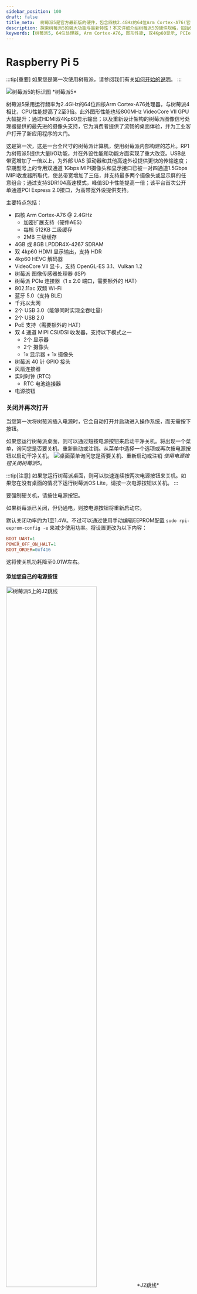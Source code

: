 ```yaml
---
sidebar_position: 100
draft: false
title_meta:  树莓派5是官方最新版的硬件，包含四核2.4GHz的64位Arm Cortex-A76(官网25年09月)
description: 探索树莓派5的强大功能与最新特性！本文详细介绍树莓派5的硬件规格，包括64位四核Arm Cortex-A76处理器、图形性能提升、双4Kp60 HDMI显示输出等。同时，涵盖电源管理、散热方案、PCIe接口、MIPI CSI/DSI插口、实时时钟(RTC)及以太网供电(PoE)等关键信息，助您充分利用树莓派5的潜力。
keywords: [树莓派5, 64位处理器, Arm Cortex-A76, 图形性能, 双4Kp60显示, PCIe接口, MIPI CSI/DSI, 散热方案, 实时时钟, 以太网供电, 树莓派5特性]
---
```



# Raspberry Pi 5

:::tip[重要]
如果您是第一次使用树莓派，请参阅我们有关[如何开始的说明](./getting-started.mdx#设置你的树莓派)。
:::

<img src="/img/computers/raspberry-pi-5/pi5-labelled.jpg" alt="树莓派5的标识图" />
*树莓派5*

树莓派5采用运行频率为2.4GHz的64位四核Arm Cortex-A76处理器，与树莓派4相比，CPU性能提高了2至3倍。此外图形性能也较800MHz VideoCore VII GPU大幅提升；通过HDMI双4Kp60显示输出；以及重新设计架构的树莓派图像信号处理器提供的最先进的摄像头支持，它为消费者提供了流畅的桌面体验，并为工业客户打开了新应用程序的大门。

这是第一次，这是一台全尺寸的树莓派计算机，使用树莓派内部构建的芯片。RP1为树莓派5提供大量I/O功能，并在外设性能和功能方面实现了重大改变。USB总带宽增加了一倍以上，为外部 UAS 驱动器和其他高速外设提供更快的传输速度；早期型号上的专用双通道 1Gbps MIPI摄像头和显示接口已被一对四通道1.5Gbps MIPI收发器所取代，使总带宽增加了三倍，并支持最多两个摄像头或显示屏的任意组合；通过支持SDR104高速模式，峰值SD卡性能提高一倍；该平台首次公开单通道PCI Express 2.0接口，为高带宽外设提供支持。

主要特点包括：
- 四核 Arm Cortex-A76 @ 2.4GHz
  + 加密扩展支持（硬件AES）
  + 每核 512KB 二级缓存
  + 2MB 三级缓存
- 4GB 或 8GB LPDDR4X-4267 SDRAM
- 双 4kp60 HDMI 显示输出，支持 HDR
- 4kp60 HEVC 解码器
- VideoCore VII 显卡，支持 OpenGL-ES 3.1、Vulkan 1.2
- 树莓派 图像传感器处理器 (ISP)
- 树莓派 PCIe 连接器（1 x 2.0 端口，需要额外的 HAT）
- 802.11ac 双频 Wi-Fi
- 蓝牙 5.0（支持 BLE）
- 千兆以太网
- 2个 USB 3.0（能够同时实现全吞吐量）
- 2个 USB 2.0
- PoE 支持（需要额外的 HAT）
- 双 4 通道 MIPI CSI/DSI 收发器，支持以下模式之一
  - 2个 显示器
  - 2个 摄像头
  - 1x 显示器 + 1x 摄像头
- 树莓派 40 针 GPIO 接头
- 风扇连接器
- 实时时钟 (RTC)
  - RTC 电池连接器
- 电源按钮

### 关闭并再次打开
当您第一次将树莓派插入电源时，它会自动打开并启动进入操作系统，而无需按下按钮。

如果您运行树莓派桌面，则可以通过短按电源按钮来启动干净关机。将出现一个菜单，询问您是否要关机、重新启动或注销。从菜单中选择一个选项或再次按电源按钮以启动干净关机。
<img src="/img/computers/raspberry-pi-5/shutdown.jpg" alt="桌面菜单询问您是否要关机、重新启动或注销" />
*使用电源按钮关闭树莓派5。*

:::tip[注意]
如果您运行树莓派桌面，则可以快速连续按两次电源按钮来关机。如果您在没有桌面的情况下运行树莓派OS Lite，请按一次电源按钮以关机。
:::

要强制硬关机，请按住电源按钮。

如果树莓派已关闭，但仍通电，则按电源按钮将重新启动它。

默认关闭功率约为1至1.4W。不过可以通过使用手动编辑EEPROM配置 `sudo rpi-eeprom-config -e` 来减少使用功率。将设置更改为以下内容：
```ini
BOOT_UART=1
POWER_OFF_ON_HALT=1
BOOT_ORDER=0xf416
```
这将使关机功耗降至0.01W左右。

#### 添加您自己的电源按钮

<img src="/img/computers/raspberry-pi-5/j2.jpg" alt="树莓派5上的J2跳线" width="70%" />
*J2跳线*

J2跳线位于RTC电源插口的板边缘之间。此跳线允许您通过添加桥接两个焊盘的常开(NO--Normally Open)瞬时开关，将自己的电源按钮添加到树莓派5。短暂关闭此开关将执行与板载电源按钮相同的操作。

### 更新您的固件
:::warning[警告]
除非得到树莓派工程师的指示，否则请勿更新树莓派上的固件。
:::

虽然固件更新很少见，但如果您的树莓派遇到问题，您可能需要检查是否有可用的固件。您可以按照以下步骤操作：
```sh
sudo apt update
sudo apt upgrade
sudo rpi-eeprom-update -a
```
如果有可用的固件更新，系统将提示您安装它，并且您的树莓派将重新启动。有关更新树莓派的固件的更多信息，请[参阅文档中的其他部分](./raspberry-pi.mdx#树莓派启动eeprom)。

## 为树莓派5供电

树莓派生产两种不同的USB-C电源。

第一个是树莓派15W USB-C电源，这是树莓派4和树莓派400的推荐电源。第二个是树莓派27W USB-C电源，在+5.1V下提供高达5A的电流，是树莓派5的推荐电源。

树莓派4电源使用的USB-C标准限制为5V/3A，总功率输出为15W。USB-PD标准允许通过软件协商更高的电压和电流，但需要适当的电源管理集成电路 (PMIC)，该电路仅出现在树莓派5上。这些电源要求您使用合适的USB-PD兼容电缆。

:::note[注意]
即使使用支持USB-PD的电源，也无法使用较旧的USB"哑"电缆和插口提供超过15W的功率。
:::

虽然支持USB-PD的手机充电器宣称功率大于15W，但实际上所有充电器都是通过提高电压而不是在+5V下提供更多电流来实现这一目标。如果您使用的电源在首次启动时无法在+5V下提供5A电流，操作系统将警告您外设的电流消耗将限制为600mA。

<img src="/img/computers/raspberry-pi-5/firstboot-powerwarning.jpg" alt="树莓派OS中欠压事件的屏幕警告" />
*欠压事件屏幕警告*

对于希望驱动硬盘和SSD等高功率外设，同时为峰值工作负载保留余量的用户，应使用能够在+5V(25W)下提供5A电流的支持USB-PD的电源。如果树莓派5固件检测到支持的5A电源，则会将外设的USB电流限制提高到1.6A，为下游USB设备提供5W的额外功率，以及5W的额外板载功率预算。

:::note[注意]
不支持 USB-PPS（可编程电源/可变电压快充）。
:::

我们推荐官方树莓派电源，该电源设计为即使电流消耗快速波动也能始终提供+5V。当您将外围设备与树莓派一起使用时，这些需求波动是常见且频繁的。其他电源通常设计用于提供稳定的电流为手机充电，不能很好地应对电力波动。官方电源还附带一根USB电缆，这意味着您不会意外使用劣质或"哑"电缆，而这可能是其他电源的问题。

:::warning[警告]
如果您使用第三方支持USB-PD的多端口电源，则将额外的设备插入电源以及树莓派将导致电源与树莓派之间重新协商。如果树莓派已通电，这将无缝发生，但如果树莓派已插入电源并断电，则此重新协商可能会导致树莓派启动。
:::

您可以使用 `vcgencmd` 检查USB端口的电源输出状态。
```sh
vcgencmd get_config usb_max_current_enable
```

### USB启动和电源
默认情况下，使用3A电源将不能用从USB设备引导启动。但是在文件 `/boot/firmware/config.txt` 中设置 `usb_max_current_enable=1` ，将覆盖此设置并启用具有较低瓦数电源的USB引导启动。

当使用3A电源启动时，如果在 `config.txt` 中没有上述声明，则bootloader在HDMI诊断屏幕上会显示一条警告消息，并且bootloader将跳至下一个启动模式。
```
Trying partition: 0
type: 32 lba: 8192 'mkfs.fat' ' bootfs     ' clusters 130554 (4)
rsc 32 fat-sectors 1020 root dir cluster 2 sectors 0 entries 0
FAT32 clusters 130554
[MSD [01:00] 2.00 000000:02] autoboot.txt not found
Trying partition: 0
type: 32 lba: 8192 'mkfs.fat' ' bootfs     ' clusters 130554 (4)
rsc 32 fat-sectors 1020 root dir cluster 2 sectors 0 entries 0
FAT32 clusters 130554
Read config.txt bytes     2109 hnd 0x10a
[MSD [01:00] 2.00 000000:02] pieeprom.upd not found
usb_max_current_enable default 0 max-current 900
Read bcm2712-rpi-5-b.dtb bytes    71862 hnd 0x5101
dt-match: compatible: raspberrypi,5-model-b match: brcm,bcm2712
dt-match: compatible: brcm,bcm2712 match: brcm,bcm2712
***
USB boot requires a high current (5V 5A) power supply.
To disable this check set usb_max_current_enable=1 in config.txt
or press the power button to temporarily enable usb_max_current_enable
and continue booting.
See https://rptl.io/rp5-power_supply for more information
***
```

bootloader将提示您"按电源按钮继续"，这会临时启用 `usb_max_current_enable=1`，以允许您从USB引导。除非您的磁盘有自己的外部电源，否则您的树莓派可能没有足够的可用电流。

### 电源和树莓派OS
bootloader通过设备树 `/proc/device-tree/chosen/power` 传递有关电源的信息。用户通常不会直接阅读此内容。

**max_current**<br />
&emsp;最大电流（mA）

**uspd_power_data_objects**<br />
&emsp;PDO转储 - 供高级用户调试

**usb_max_current_enable**<br />
&emsp;电流限制器设置为高还是低

**usb_over_current_Detected**<br />
&emsp;在将控制权转移给操作系统之前启动过程中是否发生USB过流

**reset_event**<br />
&emsp;PMIC复位原因，例如Watchdog、过压或欠压、过温

PMIC（电源管理芯片）具有内置ADC，除此之外还可以测量电源电压`EXT5V_V`。

```
vcgencmd pmic_read_adc
```

:::note[注意]
您看不到USB当前电流或直接连接到5V引脚的电流信息，因为它绕过了PMIC。虽然您不期望看到增加电源的功耗，然而通过监视核心电压等指标可能是一种有效的评估供电情况的方法。
:::

## 给树莓派5散热
树莓派5设计用于处理典型的客户端工作负载，无外壳，无主动冷却。对于较重的负载，在给树莓派5散热时有两种官方选项。这两种选项均插入位于电路板右上角、40针GPIO接头和USB 2之间的4针JST PWM风扇插口。

这两个可用的官方配件均由树莓派固件主动管理。随着树莓派温度的升高，风扇会做出以下反应：
- 低于 50°C，风扇不旋转（0% 速度）
- 50°C时，风扇以低速运转（30%速度）
- 60°C时，风扇速度增加至中速（50%速度）
- 67.5°C时，风扇转速增至高速（70%转速）
- 75°C时，风扇升至全速（100%速度）

温度降低时风扇速度也与温度范围有相同的匹配关系，具有5°C的**滞后**；当温度降至低于上述每个阈值5°C时，风扇速度会降低。

:::note[注意]
USB端口和风扇插口均采用相同的1.6A电流限制。
:::

启动时风扇将被打开，以检查风扇是否旋转，如果是则将 `cooling_fan` 的`status`在设备树中置为 `enabled` 。默认情况 `bcm2712-rpi-5-b.dtb`设备树描述中的此项存在，但它的状态是 `status=disabled`.

### 风扇盒
<img src="/img/computers/raspberry-pi-5/case.jpg" alt="适用于树莓派5的带集成风扇的外壳" width="70%" />
*树莓派5官方保护壳*

树莓派5的官方保护壳配有集成风扇。HAT可以通过移除风扇直接安装在树莓派5顶部，也可以使用14毫米高的支架和19毫米GPIO延长器安装在风扇顶部。这些可以从授权经销商处单独购买。

集成的2.79（最大）CFM风扇配备液态轴承，可实现低噪音和延长使用寿命。空气通过盖子下方的360°槽吸入，吹过连接到BCM2712的散热器，然后通过底座上的孔洞和通风口排出。

### Active Cooler散热器
<img src="/img/computers/raspberry-pi-5/active-cooler.jpg" alt="适用于树莓派5的Active Cooler"  width="70%" />
*适用于树莓派5的Active Cooler*

Active Cooler是一款带有集成风扇的一体式阳极氧化铝散热器。它具有预涂的导热垫用于传热，并使用弹簧推针直接安装到树莓派5板上。它连接到与风扇盒相同的4针JST插口。

选择径向风机以降低噪音并延长使用寿命，将空气推过挤压和铣削过的铝制散热器。Active Cooler的散热性能比Fan Case稍胜一筹，特别适合超频玩家。

:::note[注意]
径向风机是机电系统，使用风扇和指定通道将空气引导至特定方向。虽然风扇可以排出大量空气并促进指定区域内的循环，但径向风机可以提供一定程度的空气加压，以将空气排出并向前移动。
:::
主动散热器并未设计为可从树莓派5中反复拆卸(*译注：一旦装上将很难拆下，请谨慎选择*)。

### 散热
对树莓派5的所有四个核心增加负载开始压力测试。测试期间检查了两种主要的热管理机制：无散热和受控主动散热。使用Active Cooler 和适用于树莓派5的树莓派Case运行托管主动冷却测试。

<img src="/img/computers/raspberry-pi-5/thermals.jpg" alt="重负载时CPU温度与时间的关系图" />
*CPU 温度与时间的关系图。*

在没有散热的情况下，我们看到闲置温度约为65°C，在压力测试期间最高温度高于85°C，导致处理器报告的温度升至高于上限后持续的热限制。

由于配备了Active Cooler的被动散热器，我们看到怠速温度低得多，约为45°C。在长时间的负载测试中，散热器的风扇低速旋转，将CPU温度稳定在60°C，测试期间最高温度为62°C至63°C。

使用风扇盒时，我们发现闲置温度比单独使用Active Cooler高几度，约为48°C。取下盖子后，我们看到持续负载下的最高温度约为72°C，而盖上盖子后，我们看到重负载下的最高温度略高，约为74°C。虽然重负载下的温度高于Active Cooler，但重负载下的最高温度仍然远低于80和85°C节流温度。

树莓派5设计用于处理典型的客户端工作负载，无外壳，无主动冷却。对于正常使用，添加散热是可选的，尽管主动散热可能会提高性能。然而重的连续负载（例如重建Linux内核）将迫使新的树莓派5进入热节流状态。对于重负载，热节流可以延长处理时间，而被动散热可能不足以实现热管理。

然而，任何类型的散热都不是强制性的，如果不进行散热，不会对树莓派造成任何损害。

### 引脚排列
风扇插口为1mm间距JST SH插座，有四个引脚：

| 别针 | 功能 |
| -- | -- |
| 1 | +5V |
| 2 | PWM |
| 3 | GND |
| 4 | 转速 |

官方风扇是[Coolcox CC3007H05S](https://www.coolcox.com/products/pdf/CC3007.pdf)部件.

## 树莓派和GPIO
使用[GPIO Zero](https://gpiozero.readthedocs.io/)库可以轻松开始使用Python控制GPIO设备。该库的完整文档位于[gpiozero.readthedocs.io](https://gpiozero.readthedocs.io/)。

<img src="/img/computers/raspberry-pi-5/GPIO-duplicate.jpg" alt="GPIO布局" />
有关在树莓派上使用GPIO引脚的更多信息可以在[文档的其他地方](./raspberry-pi.mdx#通用io-gpio)找到。

## 树莓派PCIe接口
<img src="/img/computers/raspberry-pi-5/pcie.jpg" alt="树莓派PCIe接口" width="70%" />
*树莓派PCIe接口*

树莓派5在板的右侧有一个FPC插口。该插口提供PCIe Gen 2.0 x1接口以连接快速外设。

:::note[注意]
提供M.2插口以允许使用NVMe驱动器的M.2 HAT仍处于原型阶段，尚未发布。
:::

有关PCIe FPC插口引脚排列的更多信息，以及创建第三方设备、配件和HAT所需的其他详细信息，请参阅适用于[树莓派PCIe插口标准](https://datasheets.raspberrypi.com/pcie/pcie-connector-standard.pdf)文档。应与新的[树莓派HAT+规范](https://datasheets.raspberrypi.com/hat/hat-plus-specification.pdf)一起阅读。

### 启用PCIe
默认情况下，PCIe插口未启用。要启用它，您应该添加以下选项到 `/boot/firmware/config.txt` 中并重新启动：
```
# Enable the PCIe External connector.
dtparam=pciex1
```

存在比 `pciex1` 更容易记住的的别名 `nvme`，因此您也可以将其添加 `dtparam=nvme` 到 `/boot/firmware/config.txt` 文件中。

:::note[注意]
当前不支持枚举扫描PCIe switch后面的PCIe设备。
:::

### PCIe Gen 3.0
该连接经过了Gen 2.0 速度（5GT/秒）认证，但您可以将以下行添加到您的 `/boot/firmware/config.txt` 以强制启用 Gen 3.0（8 GT/s）.

```
# Enable the PCIe external connector
dtparam=pciex1

# Force Gen 3.0 speeds
dtparam=pciex1_gen=3
```

:::warning[警告]
树莓派5未经过Gen 3.0速度认证，以这些速度连接到PCIe设备可能不稳定。
:::
然后您应该重新启动树莓派以使这些设置生效。

### 从PCIe启动
启用PCIe后，重启树莓派，此时通过PCIe连接的NVMe磁盘应该可见。但是您的树莓派不会尝试从NVMe驱动器启动。如果您希望启用引导支持，您将需要更改bootloader中的 `BOOT_ORDER` 配置。通过以下方式编辑 EEPROM 配置：
```sh
sudo rpi-eeprom-config --edit
```
并将该 `BOOT_ORDER` 行更改为如下所示。

```sh
BOOT_ORDER=0xf416
```
保存更改后，重新启动树莓派以更新EEPROM。

:::note[注意]
除非启用了外部PCIe端口，并且有一个NVMe驱动器具有连接到PCIe总线的有效启动分区，否则您的树莓派不会从连接的NVMe驱动器启动。
:::

## MIPI CSI/DSI插口
<img src="/img/computers/raspberry-pi-5/mipi-connectors.jpg" alt="两个MIPI插口" width="70%" />
两个MIPI插口

之前型号的树莓派上的CSI和DSI端口已合并为两个双用途CSI/DSI(MIPI)端口。为了安装到板上，现在使用更密集的插口引脚排列，以前仅在树莓派Zero和CM4IO板上使用。您可以将 两台显示器 或 两个摄像头 或 一个摄像头和一台显示器 连接到这些端口。

### 连接摄像头
摄像头等树莓派设备无需配置。如果将相机插入任一MIPI插口，您将获得适当的CSI连接，并且您的摄像头将可供操作系统使用。

#### 摄像头连接线
<img src="/img/computers/raspberry-pi-5/camera-cables.jpg" alt="摄像头连接线" width="70%" />
*摄像头连接线*

共有三种扁平柔性电缆(FFC)可用于将CSI相机连接到树莓派5：
- 200mm摄像头排线 标准转mini (15PIN转22PIN)
- 300mm摄像头排线 标准转mini (15PIN转22PIN)
- 500mm摄像头排线 标准转mini (15PIN转22PIN)

:::note[注意]
计算模块电缆适配器（请参阅 [原理图](https://datasheets.raspberrypi.com/cmcda/cmcda-schematics.pdf)和[设计文件](https://datasheets.raspberrypi.com/cmcda/RPi-CMCDA-1P1.zip)）可用于将标准接口电缆连接到更高密度的mini接口。
:::

### 连接显示器
如果您将官方的[7英寸触摸显示屏](../accessories/display.mdx)与树莓派5一起使用，系统不会自动配置。您需要将以下两行之一添加到您的 `/boot/firmware/config.txt` 文件中。将显示器连接到 `CAM/DISP 1` 插口时，您应该添加：
```
dtoverlay=vc4-kms-dsi-7inch
```
或者将其连接到 `CAM/DISP 0` 插口，您可以添加以下行：
```
dtoverlay=vc4-kms-dsi-7inch,dsi0
```

:::warning[警告]
在撰写本文时，要在7英寸触摸显示屏上获得触摸支持，您需要 `rpi-update` 获取内核更新。
:::

#### 可用的显示电缆
<img src="/img/computers/raspberry-pi-5/display-cables.jpg" alt="显示电缆" width="70%" />
*显示电缆*

共有三种扁平柔性电缆 (FFC) 可用于将DSI显示器连接到树莓派5：
- 200mm显示排线 标准转mini (15PIN转22PIN)
- 300mm显示排线 标准转mini (15PIN转22PIN)
- 500mm显示排线 标准转mini (15PIN转22PIN)

### 使用非树莓派设备
如果您使用的是非树莓派MIPI设备（无论是摄像头还是显示器），您的树莓派5不会自动配置它。您需要添加 `dtoverlay` 设置到文件中 `/boot/firmware/config.txt` 中，以正确配置摄像头或显示器的有效端口。

这些 `dtoverlay` 设置应由您的设备制造商提供。例如，添加 `dtoverlay=ov9281` 将在CSI/DSI1上配置Omnivision OV9281摄像头，而添加 `dtoverlay=ov9281,cam0` 会将相同的摄像头添加到CSI/DSI0。

## UART插口（板载专用串口）

树莓派5有一个专用的调试UART插口。其最大波特率为921,600bps，可通过EEPROM参数进行配置。它始终处于活动状态并启用，并提供对早期启动和固件信息的直接访问；以及启动后的Linux控制台。

<img src="/img/computers/raspberry-pi-5/uart-connector.jpg" alt="3针UART插口" width="70%" />
*三针UART插口*

UART插口是一个三针接头，与树莓派[调试插口规范](https://rptl.io/debug-spec)兼容。[Debug Probe调试套件](../microcontrollers/debug-probe.mdx)提供了一根线缆，该线缆接在适当的JST插口中，允许您连接到UART。

<img src="/img/computers/raspberry-pi-5/debug-probe-and-pi5.jpg" alt="连接到树莓派5的Debug Probe" width="70%" />
连接到树莓派5的Debug Probe
默认情况下，它在`/dev/ttyAMA0`（别名为`/dev/serial0`）提供115,200波特率8数据位，1停止位，无校验位的连接。

### 创建串口控制台
<img src="/img/computers/raspberry-pi-5/serial-console.jpg" alt="启用串口控制台" />
*启用串行控制台*

与以前的树莓派型号不同的是，树莓派5在`raspi-config`启用串行控制台将在`/dev/ttyAMA0`设备对应的新UART口上启用串行控制台。而旧型号则在GPIO14和15上启用串行控制台，

## 实时时钟 (RTC)
树莓派5包含一个实时时钟模块。它可以通过USB-C电源插口右侧板上的J5(BAT)插口进行电池供电。

<img src="/img/computers/raspberry-pi-5/j5.jpg" alt="J5电池连接器" width="70%" />
*J5电池连接器*
您可以设置唤醒警报，将板切换到非常低功耗的状态（大约3mA）。当到达闹钟时间时，树莓派将重新上电。这对于定时拍摄图像等周期性作业非常有用。

要支持唤醒警报的低功耗模式，您应该编辑bootloader配置：
```sh
sudo -E rpi-eeprom-config --edit
```
添加以下两行。
```
POWER_OFF_ON_HALT=1
WAKE_ON_GPIO=0
```
您可以使用以下方法测试功能：
```sh
echo +600 | sudo tee /sys/class/rtc/rtc0/wakealarm
sudo halt
```
这将使开发板停机并进入低功耗的状态，然后在10分钟后唤醒并重新启动。

实时时钟还提供启动时间，例如`dmesg`：
```sh
[    1.295799] rpi-rtc soc:rpi_rtc: setting system clock to 2023-08-16T15:58:50 UTC (1692201530)
```
...​如果您没有互联网连接来通过NTP获取时间，RTC可能会很有用。

:::note[注意]
即使J5插口上没有连接备用电池，RTC仍然可用。
:::

### 添加备用电池
:::warning[警告]
我们不建议为实时时钟使用锂电池，因为它具有涓流充电电路，该电路默认是禁用的。如果启用，会很快毁坏电池。
:::

<img src="/img/computers/raspberry-pi-5/rtc-battery.jpg" alt="锂锰可充电RTC电池]" width="70%" />
*锂锰可充电RTC电池*

官方电池模块是可充电锂锰纽扣电池，带有预装的两针JST插头和粘合安装垫。这适用于在树莓派5的主电源断开时为RTC供电，断电电流消耗为个位数µA，从而提供可以以月为单位的持续时间。

### 启用涓流充电
默认情况下禁用电池的涓流充电。有一些`sysfs`文件显示当前的涓流充电电压和限制：
```
/sys/devices/platform/soc/soc:rpi_rtc/rtc/rtc0/charging_voltage:0
/sys/devices/platform/soc/soc:rpi_rtc/rtc/rtc0/charging_voltage_max:4400000
/sys/devices/platform/soc/soc:rpi_rtc/rtc/rtc0/charging_voltage_min:1300000
```
如果您添加`rtc_bbat_vchg`到`/boot/firmware/config.txt`：
```
dtparam=rtc_bbat_vchg=3000000
```
...然后重新启动，您会看到：
```
/sys/devices/platform/soc/soc:rpi_rtc/rtc/rtc0/charging_voltage:3000000
/sys/devices/platform/soc/soc:rpi_rtc/rtc/rtc0/charging_voltage_max:4400000
/sys/devices/platform/soc/soc:rpi_rtc/rtc/rtc0/charging_voltage_min:1300000
```
电池将进行涓流充电。

*移除`config.txt`中的`dtparam`行以停止涓流充电*。

## 以太网供电(PoE)接头

树莓派5上的以太网插口支持PoE+，支持IEEE 802.3at-2009 PoE标准。树莓派5有一个4针以太网供电(PoE)接头块，位于以太网插口和两个MIPI插口之间。

<img src="/img/computers/raspberry-pi-5/poe.jpg" alt="PoE接头" width="70%" />
*树莓派5 PoE接头*

适用于树莓派5的树莓派PoE+ HAT是用于连接到PoE接头的树莓派5计算机的附加板。它用于通过以太网电缆为树莓派供电，前提是电源设备安装在以太网上。

:::note[注意]
适用于树莓派5的PoE+ HAT仍处于原型阶段，尚未发布。
:::

## 原理图和机械图

以下是树莓派5的机械图：
- [机械图纸，PDF](https://datasheets.raspberrypi.com/rpi5/raspberry-pi-5-mechanical-drawing.pdf)
- 树莓派5的[STEP文件](https://datasheets.raspberrypi.com/rpi5/RaspberryPi5-step.zip)

<Normal />